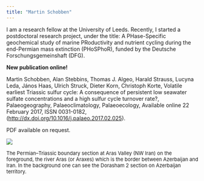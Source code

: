 ```yaml
---
title: "Martin Schobben"
---
```


I am a research fellow at the University of Leeds. Recently, I started a postdoctoral research project, under the title: A PHase-Specific geochemical study of marine PRoductivity and nutrient cycling during the end-Permian mass extinction (PHoSPhoR), funded by the Deutsche Forschungsgemeinshaft (DFG).


**New publication online!**

Martin Schobben, Alan Stebbins, Thomas J. Algeo, Harald Strauss, Lucyna Leda, János Haas, Ulrich Struck, Dieter Korn, Christoph Korte, Volatile earliest Triassic sulfur cycle: A consequence of persistent low seawater sulfate concentrations and a high sulfur cycle turnover rate?, Palaeogeography, Palaeoclimatology, Palaeoecology, Available online 22 February 2017, ISSN 0031-0182, (<http://dx.doi.org/10.1016/j.palaeo.2017.02.025>).

PDF available on request.


<div style="width:673px; height=504px">
![](Arasvalley.png) </div> 

<p><font size="2">
The Permian--Triassic boundary section at Aras Valley (NW Iran) on the foreground, the river Aras (or Araxes)
which is the border between Azerbaijan and Iran. In the background one can see the Dorasham 2 section on Azerbaijan territory. 
</font></p>
